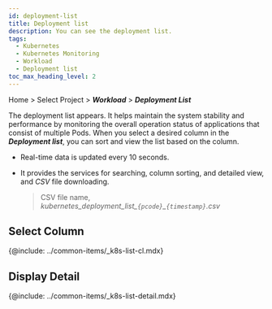 ```yaml
---
id: deployment-list
title: Deployment list
description: You can see the deployment list.
tags:
  - Kubernetes
  - Kubernetes Monitoring
  - Workload
  - Deployment list
toc_max_heading_level: 2
---
```


Home > Select Project > **_Workload_** > **_Deployment List_**

The deployment list appears. It helps maintain the system stability and performance by monitoring the overall operation status of applications that consist of multiple Pods. When you select a desired column in the **_Deployment list_**, you can sort and view the list based on the column.

<ImgLang img='k8s-deployment-list.png' desc='Deployment list' />

- Real-time data is updated every 10 seconds.

- It provides the services for searching, column sorting, and detailed view, and _CSV_ file downloading.

  > CSV file name, _kubernetes_deployment_list\_`{pcode}`\_`{timestamp}`.csv_

## Select Column

{@include: ../common-items/_k8s-list-cl.mdx}

## Display Detail

{@include: ../common-items/_k8s-list-detail.mdx}

